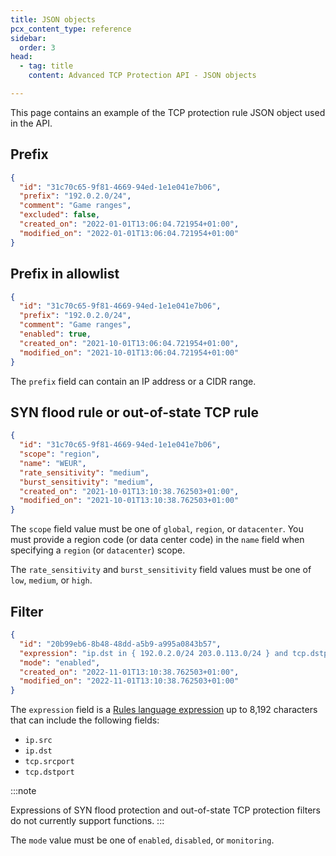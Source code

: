 ```yaml
---
title: JSON objects
pcx_content_type: reference
sidebar:
  order: 3
head:
  - tag: title
    content: Advanced TCP Protection API - JSON objects

---
```


This page contains an example of the TCP protection rule JSON object used in the API.

## Prefix

```json
{
  "id": "31c70c65-9f81-4669-94ed-1e1e041e7b06",
  "prefix": "192.0.2.0/24",
  "comment": "Game ranges",
  "excluded": false,
  "created_on": "2022-01-01T13:06:04.721954+01:00",
  "modified_on": "2022-01-01T13:06:04.721954+01:00"
}
```

## Prefix in allowlist

```json
{
  "id": "31c70c65-9f81-4669-94ed-1e1e041e7b06",
  "prefix": "192.0.2.0/24",
  "comment": "Game ranges",
  "enabled": true,
  "created_on": "2021-10-01T13:06:04.721954+01:00",
  "modified_on": "2021-10-01T13:06:04.721954+01:00"
}
```

The `prefix` field can contain an IP address or a CIDR range.

## SYN flood rule or out-of-state TCP rule

```json
{
  "id": "31c70c65-9f81-4669-94ed-1e1e041e7b06",
  "scope": "region",
  "name": "WEUR",
  "rate_sensitivity": "medium",
  "burst_sensitivity": "medium",
  "created_on": "2021-10-01T13:10:38.762503+01:00",
  "modified_on": "2021-10-01T13:10:38.762503+01:00"
}
```

The `scope` field value must be one of `global`, `region`, or `datacenter`. You must provide a region code (or data center code) in the `name` field when specifying a `region` (or `datacenter`) scope.

The `rate_sensitivity` and `burst_sensitivity` field values must be one of `low`, `medium`, or `high`.

## Filter

```json
{
  "id": "20b99eb6-8b48-48dd-a5b9-a995a0843b57",
  "expression": "ip.dst in { 192.0.2.0/24 203.0.113.0/24 } and tcp.dstport in { 80 443 10000..65535 }",
  "mode": "enabled",
  "created_on": "2022-11-01T13:10:38.762503+01:00",
  "modified_on": "2022-11-01T13:10:38.762503+01:00"
}
```

The `expression` field is a [Rules language expression](/ruleset-engine/rules-language/expressions/) up to 8,192 characters that can include the following fields:

- `ip.src`
- `ip.dst`
- `tcp.srcport`
- `tcp.dstport`

:::note

Expressions of SYN flood protection and out-of-state TCP protection filters do not currently support functions.
:::

The `mode` value must be one of `enabled`, `disabled`, or `monitoring`.